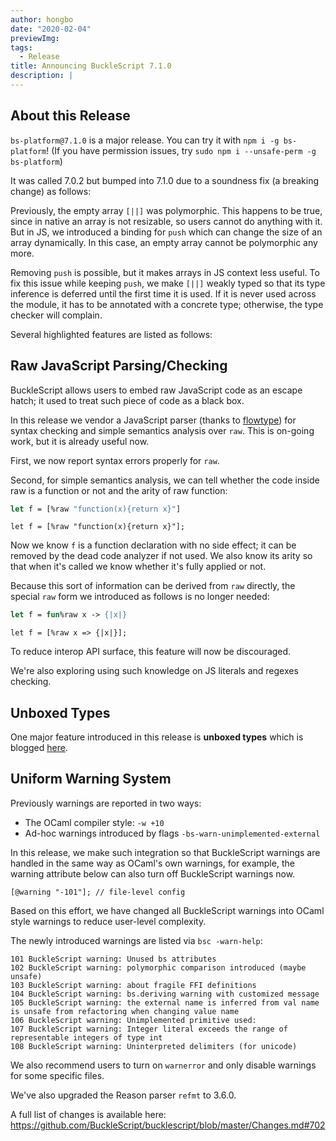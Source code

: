 ```yaml
---
author: hongbo
date: "2020-02-04"
previewImg:
tags:
  - Release
title: Announcing BuckleScript 7.1.0
description: |
---
```


## About this Release

`bs-platform@7.1.0` is a major release. You can try it with `npm i -g
bs-platform`! (If you have permission issues, try `sudo npm i --unsafe-perm -g
bs-platform`)

It was called 7.0.2 but bumped into 7.1.0 due to a soundness fix (a breaking
change) as follows:

Previously, the empty array `[||]` was polymorphic. This happens to be true,
since in native an array is not resizable, so users cannot do anything with it.
But in JS, we introduced a binding for `push` which can change the size of an
array dynamically. In this case, an empty array cannot be polymorphic any more.

Removing `push` is possible, but it makes arrays in JS context less useful. To
fix this issue while keeping `push`, we make `[||]` weakly typed so that its
type inference is deferred until the first time it is used. If it is never used
across the module, it has to be annotated with a concrete type; otherwise, the
type checker will complain.

Several highlighted features are listed as follows:

## Raw JavaScript Parsing/Checking

BuckleScript allows users to embed raw JavaScript code as an escape hatch; it
used to treat such piece of code as a black box.

In this release we vendor a JavaScript parser (thanks to
[flowtype](https://github.com/facebook/flow)) for syntax checking and simple
semantics analysis over `raw`. This is on-going work, but it is already useful
now.

First, we now report syntax errors properly for `raw`.

Second, for simple semantics analysis, we can tell whether the code inside raw
is a function or not and the arity of raw function:

```ocaml
let f = [%raw "function(x){return x}"]
```

```reason
let f = [%raw "function(x){return x}"];
```

Now we know `f` is a function declaration with no side effect; it can be
removed by the dead code analyzer if not used. We also know its arity so that
when it's called we know whether it's fully applied or not.

Because this sort of information can be derived from `raw` directly, the
special `raw` form we introduced as follows is no longer needed:

```ocaml
let f = fun%raw x -> {|x|}
```

```reason
let f = [%raw x => {|x|}];
```

To reduce interop API surface, this feature will now be discouraged.

We're also exploring using such knowledge on JS literals and regexes checking.

## Unboxed Types

One major feature introduced in this release is **unboxed types** which is
blogged [here](https://bucklescript.github.io/blog/2019/12/20/release-7-02).

## Uniform Warning System

Previously warnings are reported in two ways:

- The OCaml compiler style: `-w +10`
- Ad-hoc warnings introduced by flags `-bs-warn-unimplemented-external`

In this release, we make such integration so that BuckleScript warnings are
handled in the same way as OCaml's own warnings, for example, the warning
attribute below can also turn off BuckleScript warnings now.

```reason
[@warning "-101"]; // file-level config
```

Based on this effort, we have changed all BuckleScript warnings into OCaml
style warnings to reduce user-level complexity.

The newly introduced warnings are listed via `bsc -warn-help`:

```
101 BuckleScript warning: Unused bs attributes
102 BuckleScript warning: polymorphic comparison introduced (maybe unsafe)
103 BuckleScript warning: about fragile FFI definitions
104 BuckleScript warning: bs.deriving warning with customized message
105 BuckleScript warning: the external name is inferred from val name is unsafe from refactoring when changing value name
106 BuckleScript warning: Unimplemented primitive used:
107 BuckleScript warning: Integer literal exceeds the range of representable integers of type int
108 BuckleScript warning: Uninterpreted delimiters (for unicode)
```

We also recommend users to turn on `warnerror` and only disable warnings for
some specific files.

We've also upgraded the Reason parser `refmt` to 3.6.0.

A full list of changes is available here:
https://github.com/BuckleScript/bucklescript/blob/master/Changes.md#702
